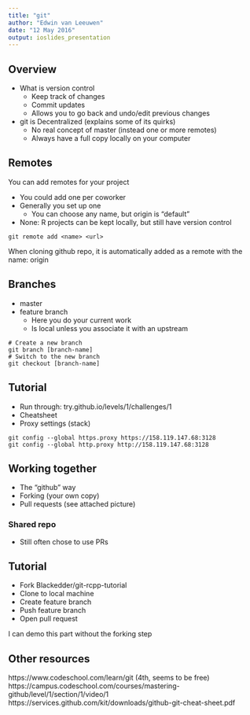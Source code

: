 ```yaml
---
title: "git"
author: "Edwin van Leeuwen"
date: "12 May 2016"
output: ioslides_presentation
---
```


## Overview

- What is version control
    - Keep track of changes
    - Commit updates
    - Allows you to go back and undo/edit previous changes
- git is Decentralized (explains some of its quirks)
    - No real concept of master (instead one or more remotes)
    - Always have a full copy locally on your computer

## Remotes

You can add remotes for your project

- You could add one per coworker
- Generally you set up one
    - You can choose any name, but origin is "default"
- None: R projects can be kept locally, but still have version control

```
git remote add <name> <url>
```

When cloning github repo, it is automatically added as a remote with the name: origin

## Branches

- master
- feature branch 
    - Here you do your current work
    - Is local unless you associate it with an upstream

``` 
# Create a new branch
git branch [branch-name]
# Switch to the new branch
git checkout [branch-name]
```

## Tutorial

- Run through: try.github.io/levels/1/challenges/1
- Cheatsheet
- Proxy settings (stack)

```
git config --global https.proxy https://158.119.147.68:3128
git config --global http.proxy http://158.119.147.68:3128
```

## Working together

- The "github" way
- Forking (your own copy)
- Pull requests (see attached picture)

### Shared repo

- Still often chose to use PRs

## Tutorial

- Fork Blackedder/git-rcpp-tutorial
- Clone to local machine
- Create feature branch
- Push feature branch
- Open pull request

I can demo this part without the forking step

## Other resources

https://www.codeschool.com/learn/git (4th, seems to be free)
https://campus.codeschool.com/courses/mastering-github/level/1/section/1/video/1
https://services.github.com/kit/downloads/github-git-cheat-sheet.pdf
